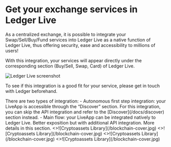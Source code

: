 
# Get your exchange services in Ledger Live

As a centralized exchange, it is possible to integrate your Swap/Sell/Buy/Fund services into Ledger Live as a native function of Ledger Live, thus offering security, ease and accessibility to millions of users!

With this integration, your services will appear directly under the corresponding section (Buy/Sell, Swap, Card) of Ledger Live. 

<img
      alt="Ledger Live screenshot"
      src="/exchange/screen-ledger-live-native-integration.png"
/>

To see if this integration is a good fit for your service, please get in touch with Ledger beforehand.

<Callout type="info" emoji="ℹ️">
  There are two types of integration:
  - Autonomous first step integration: your LiveApp is accessible through the “Discover” section. For this integration, you can skip the API integration and refer to the [Discover](/docs/discover) section instead.  
  - Main flow: your LiveApp can be integrated natively to Ledger Live. Better exposition but with additional API integration. More details in this section.
</Callout>


<Cards num={3}>
  <Card 
    image
    arrow
    title="Swap Integration" 
    href="/docs/exchange/swap">
    <>![Cryptoassets Library](/blockchain-cover.jpg)</> 
  </Card>
  <Card 
    image
    arrow
    title="Sell Integration" 
    href="/docs/exchange/sell">
    <>![Cryptoassets Library](/blockchain-cover.jpg)</> 
  </Card>
  <Card 
    image
    arrow
    title="Buy Integration" 
    href="/docs/exchange/buy">
    <>![Cryptoassets Library](/blockchain-cover.jpg)</> 
  </Card>
  <Card 
    image
    arrow
    title="Card Integration" 
    href="/docs/exchange/card">
    <>![Cryptoassets Library](/blockchain-cover.jpg)</> 
  </Card>
</Cards>